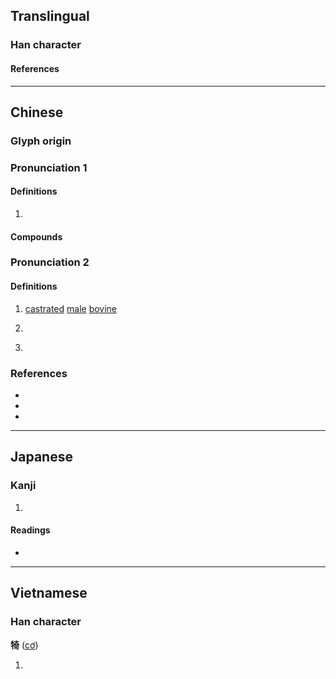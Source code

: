 {{character info/new}}
==Translingual==

===Han character===
{{Han char|rn=93|rad=牛|as=08|sn=12|four=24521|canj=HQKMR|ids=⿰牜奇}}

====References====
{{Han ref|kx=0702.060|dkj=20054|dj=1115.120|hdz=31812.110|uh=7284}}

----

==Chinese==

===Glyph origin===
{{Han etym}}

===Pronunciation 1===
{{zh-forms}}
{{zh-pron
|m=jī
|c=gei1,gei2
|mn=khi
|cat=
}}

====Definitions====
{{zh-hanzi}}

# {{rfdef|zh}}

====Compounds====
{{zh-der|犄角|犄角之勢|眼犄角兒|鑽牛犄角}}

===Pronunciation 2===
{{zh-forms}}
{{zh-pron
|m=yī
|c=ji2
|mn=i
|mn-t=i1
|md=ĭ
|mda=Cdo-fzho, 伊.ogg
|mc=y
|oc=y
|cat=
}}

====Definitions====
{{zh-hanzi}}

# {{zh-hg}} [[castrated]] [[male]] [[bovine]]
# {{zh-hg}} {{n-g|Name of a kind of bovine.}}
# {{zh-hg}} {{zh-alt-form|猗}}

===References===
* {{R:twedu|A02500}}
* {{R:yue:mfccd}}
* {{R:yue:jyut.net}}

----

==Japanese==

===Kanji===
{{ja-kanji|grade=|rs=牛08}}

# {{defn|lang=ja|sort=牛08}}

====Readings====
* {{ja-readings|on=[[い]] (i), [[き]] (ki)|kun=}}

----

==Vietnamese==

===Han character===
'''犄''' ([[cơ]])

# {{defn|lang=vi}}

{{cln|vi|Han tu}}